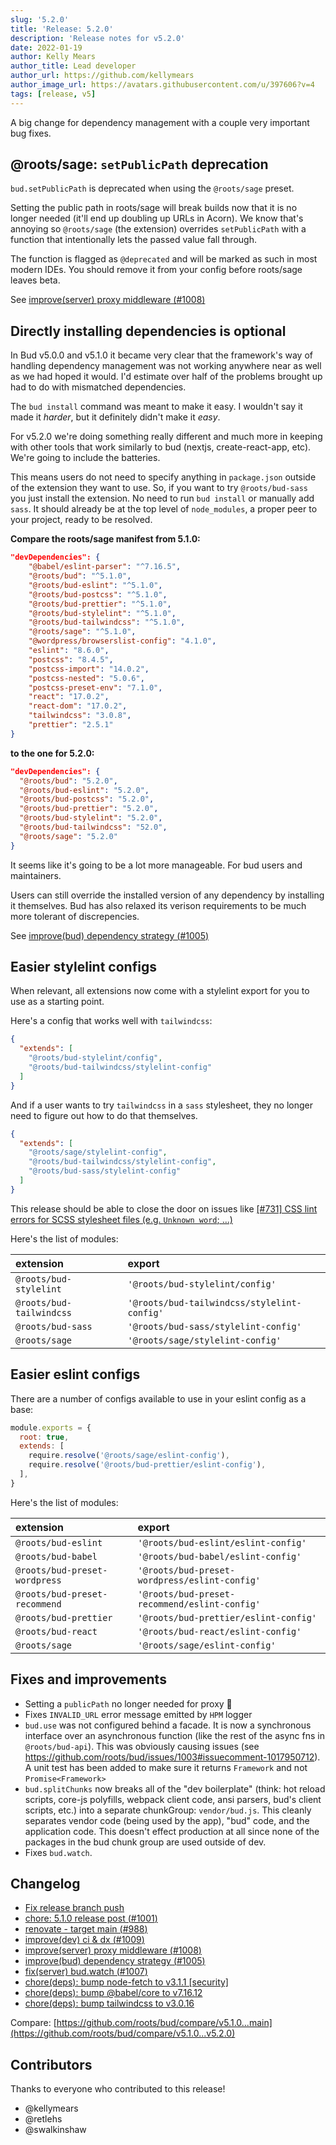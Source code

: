 ```yaml
---
slug: '5.2.0'
title: 'Release: 5.2.0'
description: 'Release notes for v5.2.0'
date: 2022-01-19
author: Kelly Mears
author_title: Lead developer
author_url: https://github.com/kellymears
author_image_url: https://avatars.githubusercontent.com/u/397606?v=4
tags: [release, v5]
---
```


A big change for dependency management with a couple very important bug fixes.

<!--truncate-->

## @roots/sage: `setPublicPath` deprecation

`bud.setPublicPath` is deprecated when using the `@roots/sage` preset.

Setting the public path in roots/sage will break builds now that it is no longer needed (it'll end up doubling up URLs in Acorn). We know that's annoying so `@roots/sage` (the extension) overrides `setPublicPath` with a function that intentionally lets the passed value fall through.

The function is flagged as `@deprecated` and will be marked as such in most modern IDEs. You should remove it from your config before roots/sage leaves beta.

See [improve(server) proxy middleware (](https://github.com/roots/bud/commit/94a208a7a9edb7d0f304a08986c98424cc743831)[#1008](https://github.com/roots/bud/pull/1008)[)](https://github.com/roots/bud/commit/94a208a7a9edb7d0f304a08986c98424cc743831)

## Directly installing dependencies is optional

In Bud v5.0.0 and v5.1.0 it became very clear that the framework's way of handling dependency management was not working anywhere near as well as we had hoped it would. I'd estimate over half of the problems brought up had to do with mismatched dependencies.

The `bud install` command was meant to make it easy. I wouldn't say it made it _harder_, but it definitely didn't make it _easy_.

For v5.2.0 we're doing something really different and much more in keeping with other tools that work similarly to bud (nextjs, create-react-app, etc). We're going to include the batteries.

This means users do not need to specify anything in `package.json` outside of the extension they want to use. So, if you want to try `@roots/bud-sass` you just install the extension. No need to run `bud install` or manually add `sass`. It should already be at the top level of `node_modules`, a proper peer to your project, ready to be resolved.

**Compare the roots/sage manifest from 5.1.0:**

```json
"devDependencies": {
    "@babel/eslint-parser": "^7.16.5",
    "@roots/bud": "^5.1.0",
    "@roots/bud-eslint": "^5.1.0",
    "@roots/bud-postcss": "^5.1.0",
    "@roots/bud-prettier": "^5.1.0",
    "@roots/bud-stylelint": "^5.1.0",
    "@roots/bud-tailwindcss": "^5.1.0",
    "@roots/sage": "^5.1.0",
    "@wordpress/browserslist-config": "4.1.0",
    "eslint": "8.6.0",
    "postcss": "8.4.5",
    "postcss-import": "14.0.2",
    "postcss-nested": "5.0.6",
    "postcss-preset-env": "7.1.0",
    "react": "17.0.2",
    "react-dom": "17.0.2",
    "tailwindcss": "3.0.8",
    "prettier": "2.5.1"
}
```

**to the one for 5.2.0:**

```json
"devDependencies": {
  "@roots/bud": "5.2.0",
  "@roots/bud-eslint": "5.2.0",
  "@roots/bud-postcss": "5.2.0",
  "@roots/bud-prettier": "5.2.0",
  "@roots/bud-stylelint": "5.2.0",
  "@roots/bud-tailwindcss": "52.0",
  "@roots/sage": "5.2.0"
}
```

It seems like it's going to be a lot more manageable. For bud users and maintainers.

Users can still override the installed version of any dependency by installing it themselves. Bud has also relaxed its verison requirements to be much more tolerant of discrepencies.

See [improve(bud) dependency strategy (](https://github.com/roots/bud/commit/898a54afdd11cd963526cd9b395c199e49d037fa)[#1005](https://github.com/roots/bud/pull/1005)[)](https://github.com/roots/bud/commit/898a54afdd11cd963526cd9b395c199e49d037fa)

## Easier stylelint configs

When relevant, all extensions now come with a stylelint export for you to use as a starting point.

Here's a config that works well with `tailwindcss`:

```json
{
  "extends": [
    "@roots/bud-stylelint/config",
    "@roots/bud-tailwindcss/stylelint-config"
  ]
}
```

And if a user wants to try `tailwindcss` in a `sass` stylesheet, they no longer need to figure out how to do that themselves.

```json
{
  "extends": [
    "@roots/sage/stylelint-config",
    "@roots/bud-tailwindcss/stylelint-config",
    "@roots/bud-sass/stylelint-config"
  ]
}
```

This release should be able to close the door on issues like [[#731] CSS lint errors for SCSS stylesheet files (e.g. `Unknown word`; ...)](https://github.com/roots/bud/issues/731)

Here's the list of modules:

| extension                | export                                      |
| :----------------------- | :------------------------------------------ |
| `@roots/bud-stylelint`   | `'@roots/bud-stylelint/config'`             |
| `@roots/bud-tailwindcss` | `'@roots/bud-tailwindcss/stylelint-config'` |
| `@roots/bud-sass`        | `'@roots/bud-sass/stylelint-config'`        |
| `@roots/sage`            | `'@roots/sage/stylelint-config'`            |

## Easier eslint configs

There are a number of configs available to use in your eslint config as a base:

```js
module.exports = {
  root: true,
  extends: [
    require.resolve('@roots/sage/eslint-config'),
    require.resolve('@roots/bud-prettier/eslint-config'),
  ],
}
```

Here's the list of modules:

| extension                     | export                                        |
| :---------------------------- | :-------------------------------------------- |
| `@roots/bud-eslint`           | `'@roots/bud-eslint/eslint-config'`           |
| `@roots/bud-babel`            | `'@roots/bud-babel/eslint-config'`            |
| `@roots/bud-preset-wordpress` | `'@roots/bud-preset-wordpress/eslint-config'` |
| `@roots/bud-preset-recommend` | `'@roots/bud-preset-recommend/eslint-config'` |
| `@roots/bud-prettier`         | `'@roots/bud-prettier/eslint-config'`         |
| `@roots/bud-react`            | `'@roots/bud-react/eslint-config'`            |
| `@roots/sage`                 | `'@roots/sage/eslint-config'`                 |

## Fixes and improvements

- Setting a `publicPath` no longer needed for proxy 🎉
- Fixes `INVALID_URL` error message emitted by `HPM` logger
- `bud.use` was not configured behind a facade. It is now a synchronous interface over an asynchronous function (like the rest of the async fns in `@roots/bud-api`). This was obviously causing issues (see https://github.com/roots/bud/issues/1003#issuecomment-1017950712). A unit test has been added to make sure it returns `Framework` and not `Promise<Framework>`
- `bud.splitChunks` now breaks all of the "dev boilerplate" (think: hot reload scripts, core-js polyfills, webpack client code, ansi parsers, bud's client scripts, etc.) into a separate chunkGroup: `vendor/bud.js`. This cleanly separates vendor code (being used by the app), "bud" code, and the application code. This doesn't effect production at all since none of the packages in the bud chunk group are used outside of dev.
- Fixes `bud.watch`.

## Changelog

- [Fix release branch push](https://github.com/roots/bud/commit/401450f8ef0b62f613085d3fcbe8f2b4381d33d8)
- [chore: 5.1.0 release post (](https://github.com/roots/bud/commit/2a12c04268a144b1d246817180d2912abbb26111)[#1001](https://github.com/roots/bud/pull/1001)[)](https://github.com/roots/bud/commit/2a12c04268a144b1d246817180d2912abbb26111)
- [renovate - target main (](https://github.com/roots/bud/commit/d03f711cec20b7db1c80c9d2b2e927338f825a1f)[#988](https://github.com/roots/bud/pull/988)[)](https://github.com/roots/bud/commit/d03f711cec20b7db1c80c9d2b2e927338f825a1f)
- [improve(dev) ci & dx (](https://github.com/roots/bud/commit/978ade20eee67d823e89358d312a771c920efc6e)[#1009](https://github.com/roots/bud/pull/1009)[)](https://github.com/roots/bud/commit/978ade20eee67d823e89358d312a771c920efc6e)
- [improve(server) proxy middleware (](https://github.com/roots/bud/commit/94a208a7a9edb7d0f304a08986c98424cc743831)[#1008](https://github.com/roots/bud/pull/1008)[)](https://github.com/roots/bud/commit/94a208a7a9edb7d0f304a08986c98424cc743831)
- [improve(bud) dependency strategy (](https://github.com/roots/bud/commit/898a54afdd11cd963526cd9b395c199e49d037fa)[#1005](https://github.com/roots/bud/pull/1005)[)](https://github.com/roots/bud/commit/898a54afdd11cd963526cd9b395c199e49d037fa)
- [fix(server) bud.watch (](https://github.com/roots/bud/commit/582c3f326802b8123f31175d6c2e79bb639c0717)[#1007](https://github.com/roots/bud/pull/1007)[)](https://github.com/roots/bud/commit/582c3f326802b8123f31175d6c2e79bb639c0717)
- [chore(deps): bump node-fetch to v3.1.1 [security]](https://github.com/roots/bud/commit/62ec26e7e5168b2e9d85856f267a9d2809dd677c)
- [chore(deps): bump @babel/core to v7.16.12](https://github.com/roots/bud/commit/4058fbab683c203ab208c5fe887fc741b7046965)
- [chore(deps): bump tailwindcss to v3.0.16](https://github.com/roots/bud/commit/0a895e5bcbd2b72632833c114c15ca2760756441)

Compare: [https://github.com/roots/bud/compare/v5.1.0...main](https://github.com/roots/bud/compare/v5.1.0...v5.2.0)

## Contributors

Thanks to everyone who contributed to this release!

- @kellymears
- @retlehs
- @swalkinshaw
